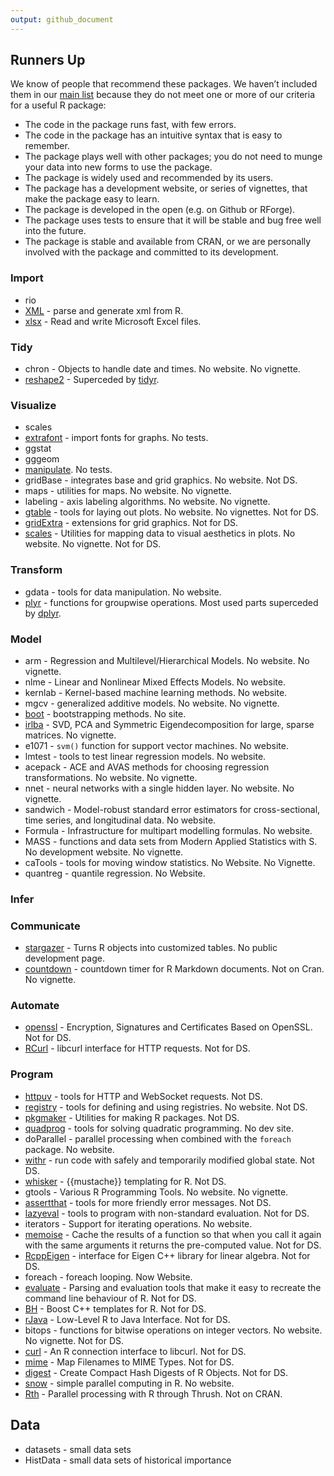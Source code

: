 ```yaml
---
output: github_document
---
```


## Runners Up

We know of people that recommend these packages. We haven't included them in our [main list](README.md) because they do not meet one or more of our criteria for a useful R package:

* The code in the package runs fast, with few errors.
* The code in the package has an intuitive syntax that is easy to remember.
* The package plays well with other packages; you do not need to munge your data into new forms to use the package.
* The package is widely used and recommended by its users.
* The package has a development website, or series of vignettes, that make the package easy to learn.
* The package is developed in the open (e.g. on Github or RForge).
* The package uses tests to ensure that it will be stable and bug free well into the future.
* The package is stable and available from CRAN, or we are personally involved with the package and committed to its development.


### Import

* rio
* [XML](http://www.omegahat.net/RSXML/) - parse and generate xml from R. 
* [xlsx](https://github.com/dragua/xlsx) - Read and write Microsoft Excel files. 

### Tidy

* chron - Objects to handle date and times. No website. No vignette. 
* [reshape2]() - Superceded by [tidyr](https://github.com/hadley/tidyr). 

### Visualize

* scales
* [extrafont](https://github.com/wch/extrafont) - import fonts for graphs. No tests.
* ggstat
* gggeom
* [manipulate](https://support.rstudio.com/hc/en-us/articles/200551906-Interactive-Plotting-with-Manipulate). No tests.
* gridBase - integrates base and grid graphics. No website. Not DS. 
* maps - utilities for maps. No website. No vignette. 
* labeling - axis labeling algorithms. No website. No vignette. 
* [gtable]() - tools for laying out plots. No website. No vignettes. Not for DS. 
* [gridExtra](https://github.com/baptiste/gridextra) - extensions for grid graphics. Not for DS. 
* [scales]() - Utilities for mapping data to visual aesthetics in plots. No website. No vignette. Not for DS. 

### Transform

* gdata - tools for data manipulation. No website. 
* [plyr]() - functions for groupwise operations. Most used parts superceded by [dplyr](https://github.com/hadley/dplyr). 

### Model

* arm - Regression and Multilevel/Hierarchical Models. No website. No vignette.
* nlme - Linear and Nonlinear Mixed Effects Models. No website.
* kernlab - Kernel-based machine learning methods. No website.
* mgcv - generalized additive models. No website. No vignette.
* [boot](https://cran.r-project.org/doc/Rnews/Rnews_2002-3.pdf) - bootstrapping methods. No site.
* [irlba](https://github.com/bwlewis/irlba/issues) - SVD, PCA and Symmetric Eigendecomposition for large, sparse matrices. No vignette. 
* e1071 - `svm()` function for support vector machines. No website. 
* lmtest - tools to test linear regression models. No website. 
* acepack - ACE and AVAS methods for choosing regression transformations. No website. No vignette. 
* nnet - neural networks with a single hidden layer. No website. No vignette. 
* sandwich - Model-robust standard error estimators for cross-sectional, time series, and longitudinal data. No website. 
* Formula - Infrastructure for multipart modelling formulas. No website. 
* MASS - functions and data sets from Modern Applied Statistics with S. No development website. No vignette. 
* caTools - tools for moving window statistics. No Website. No Vignette. 
* quantreg - quantile regression. No Website. 

### Infer

### Communicate

* [stargazer](https://cran.r-project.org/web/packages/stargazer/vignettes/stargazer.pdf) - Turns R objects into customized tables. No public development page.
* [countdown](https://github.com/jcheng5/countdown) - countdown timer for R Markdown documents. Not on Cran. No vignette.

### Automate

* [openssl](https://github.com/jeroenooms/openssl) - Encryption, Signatures and Certificates Based on OpenSSL. Not for DS. 
* [RCurl](http://www.omegahat.net/RCurl/) - libcurl interface for HTTP requests. Not for DS. 

### Program

* [httpuv](https://github.com/rstudio/httpuv) - tools for HTTP and WebSocket requests. Not DS. 
* [registry](https://cran.r-project.org/web/packages/registry/vignettes/registry.pdf) - tools for defining and using registries. No website. Not DS. 
* [pkgmaker](http://renozao.github.io/pkgmaker/) - Utilities for making R packages. Not DS. 
* [quadprog](http://blog.ryanwalker.us/2014/01/solving-quadratic-progams-with-rs.html) - tools for solving quadratic programming. No dev site. 
* doParallel - parallel processing when combined with the `foreach` package. No website. 
* [withr](https://github.com/jimhester/withr) - run code with safely and temporarily modified global state. Not DS. 
* [whisker](https://github.com/edwindj/whisker) - {{mustache}} templating for R. Not DS. 
* gtools - Various R Programming Tools. No website. No vignette. 
* [assertthat](https://github.com/hadley/assertthat) - tools for more friendly error messages. Not DS. 
* [lazyeval](https://github.com/hadley/lazyeval) - tools to program with non-standard evaluation. Not for DS. 
* iterators - Support for iterating operations. No website. 
* [memoise](https://github.com/hadley/memoise) - Cache the results of a function so that when you call it again with the same arguments it returns the pre-computed value. Not for DS. 
* [RcppEigen](http://eigen.tuxfamily.org/) - interface for Eigen C++ library for linear algebra. Not for DS. 
* foreach - foreach looping. Now Website. 
* [evaluate]() - Parsing and evaluation tools that make it easy to recreate the command line behaviour of R. Not for DS. 
* [BH](https://github.com/eddelbuettel/bh) - Boost C++ templates for R. Not for DS. 
* [rJava](https://github.com/s-u/rJava) - Low-Level R to Java Interface. Not for DS. 
* bitops - functions for bitwise operations on integer vectors. No website. No vignette. Not for DS. 
* [curl](https://github.com/jeroenooms/curl) - An R connection interface to libcurl. Not for DS. 
* [mime](https://github.com/yihui/mime) - Map Filenames to MIME Types. Not for DS. 
* [digest](http://dirk.eddelbuettel.com/code/digest.html) - Create Compact Hash Digests of R Objects. Not for DS. 
* [snow](http://www.sfu.ca/~sblay/R/snow.html) - simple parallel computing in R. No website. 
* [Rth](https://github.com/Rth-org/Rth) - Parallel processing with R through Thrush. Not on CRAN.

## Data

* datasets - small data sets
* HistData - small data sets of historical importance

